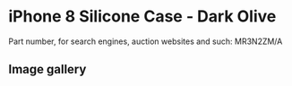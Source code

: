
# iPhone 8 Silicone Case - Dark Olive

Part number, for search engines, auction websites and such: MR3N2ZM/A

## Image gallery

<div style={{ width: '100%', maxWidth: '768px' }}>
<GalleryComponent
    images={[
      {
        original: "/everysource/MR3N2.webp",
        thumbnail: "/everypreview/MR3N2.webp",
      },
      {
        original: "/everysource/MR3N2_AV1_GOLD.webp",
        thumbnail: "/everypreview/MR3N2_AV1_GOLD.webp",
      },
      {
        original: "/everysource/MR3N2_AV1_SILVER.webp",
        thumbnail: "/everypreview/MR3N2_AV1_SILVER.webp",
      },
      {
        original: "/everysource/MR3N2_AV1_SPACE_GRAY.webp",
        thumbnail: "/everypreview/MR3N2_AV1_SPACE_GRAY.webp",
      },
      {
        original: "/everysource/MR3N2_AV2.webp",
        thumbnail: "/everypreview/MR3N2_AV2.webp",
      }
    ]}
  />
</div>